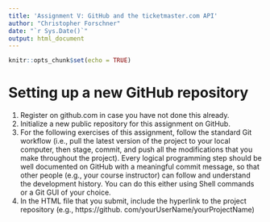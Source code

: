 ```yaml
---
title: 'Assignment V: GitHub and the ticketmaster.com API'
author: "Christopher Forschner"
date: "`r Sys.Date()`"
output: html_document
---
```


```r
knitr::opts_chunk$set(echo = TRUE)
```

# Setting up a new GitHub repository

(1) Register on github.com in case you have not done this already.
(2) Initialize a new public repository for this assignment on GitHub.
(3) For the following exercises of this assignment, follow the standard Git workflow (i.e., pull the latest
version of the project to your local computer, then stage, commit, and push all the modifications that you
make throughout the project). Every logical programming step should be well documented on GitHub
with a meaningful commit message, so that other people (e.g., your course instructor) can follow and
understand the development history. You can do this either using Shell commands or a Git GUI of your
choice.
(4) In the HTML file that you submit, include the hyperlink to the project repository (e.g., https://github.
com/yourUserName/yourProjectName)